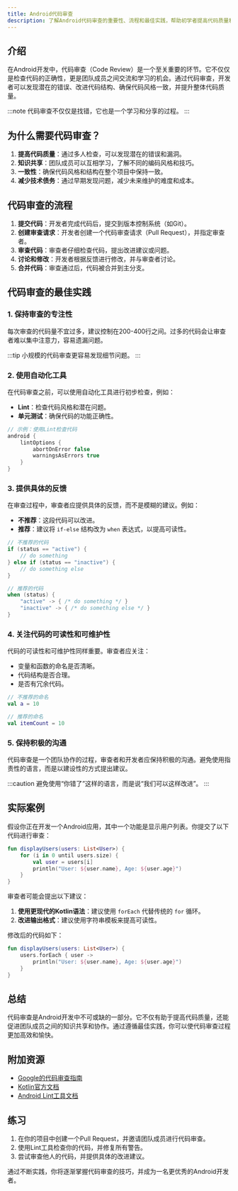 ```yaml
---
title: Android代码审查
description: 了解Android代码审查的重要性、流程和最佳实践，帮助初学者提高代码质量和团队协作效率。
---
```


## 介绍

在Android开发中，代码审查（Code Review）是一个至关重要的环节。它不仅仅是检查代码的正确性，更是团队成员之间交流和学习的机会。通过代码审查，开发者可以发现潜在的错误、改进代码结构、确保代码风格一致，并提升整体代码质量。

:::note
代码审查不仅仅是找错，它也是一个学习和分享的过程。
:::

## 为什么需要代码审查？

1. **提高代码质量**：通过多人检查，可以发现潜在的错误和漏洞。
2. **知识共享**：团队成员可以互相学习，了解不同的编码风格和技巧。
3. **一致性**：确保代码风格和结构在整个项目中保持一致。
4. **减少技术债务**：通过早期发现问题，减少未来维护的难度和成本。

## 代码审查的流程

1. **提交代码**：开发者完成代码后，提交到版本控制系统（如Git）。
2. **创建审查请求**：开发者创建一个代码审查请求（Pull Request），并指定审查者。
3. **审查代码**：审查者仔细检查代码，提出改进建议或问题。
4. **讨论和修改**：开发者根据反馈进行修改，并与审查者讨论。
5. **合并代码**：审查通过后，代码被合并到主分支。

## 代码审查的最佳实践

### 1. 保持审查的专注性

每次审查的代码量不宜过多，建议控制在200-400行之间。过多的代码会让审查者难以集中注意力，容易遗漏问题。

:::tip
小规模的代码审查更容易发现细节问题。
:::

### 2. 使用自动化工具

在代码审查之前，可以使用自动化工具进行初步检查，例如：

- **Lint**：检查代码风格和潜在问题。
- **单元测试**：确保代码的功能正确性。

```kotlin
// 示例：使用Lint检查代码
android {
    lintOptions {
        abortOnError false
        warningsAsErrors true
    }
}
```

### 3. 提供具体的反馈

在审查过程中，审查者应提供具体的反馈，而不是模糊的建议。例如：

- **不推荐**：这段代码可以改进。
- **推荐**：建议将 `if-else` 结构改为 `when` 表达式，以提高可读性。

```kotlin
// 不推荐的代码
if (status == "active") {
    // do something
} else if (status == "inactive") {
    // do something else
}

// 推荐的代码
when (status) {
    "active" -> { /* do something */ }
    "inactive" -> { /* do something else */ }
}
```

### 4. 关注代码的可读性和可维护性

代码的可读性和可维护性同样重要。审查者应关注：

- 变量和函数的命名是否清晰。
- 代码结构是否合理。
- 是否有冗余代码。

```kotlin
// 不推荐的命名
val a = 10

// 推荐的命名
val itemCount = 10
```

### 5. 保持积极的沟通

代码审查是一个团队协作的过程，审查者和开发者应保持积极的沟通。避免使用指责性的语言，而是以建设性的方式提出建议。

:::caution
避免使用“你错了”这样的语言，而是说“我们可以这样改进”。
:::

## 实际案例

假设你正在开发一个Android应用，其中一个功能是显示用户列表。你提交了以下代码进行审查：

```kotlin
fun displayUsers(users: List<User>) {
    for (i in 0 until users.size) {
        val user = users[i]
        println("User: ${user.name}, Age: ${user.age}")
    }
}
```

审查者可能会提出以下建议：

1. **使用更现代的Kotlin语法**：建议使用 `forEach` 代替传统的 `for` 循环。
2. **改进输出格式**：建议使用字符串模板来提高可读性。

修改后的代码如下：

```kotlin
fun displayUsers(users: List<User>) {
    users.forEach { user ->
        println("User: ${user.name}, Age: ${user.age}")
    }
}
```

## 总结

代码审查是Android开发中不可或缺的一部分。它不仅有助于提高代码质量，还能促进团队成员之间的知识共享和协作。通过遵循最佳实践，你可以使代码审查过程更加高效和愉快。

## 附加资源

- [Google的代码审查指南](https://google.github.io/eng-practices/review/)
- [Kotlin官方文档](https://kotlinlang.org/docs/home.html)
- [Android Lint工具文档](https://developer.android.com/studio/write/lint)

## 练习

1. 在你的项目中创建一个Pull Request，并邀请团队成员进行代码审查。
2. 使用Lint工具检查你的代码，并修复所有警告。
3. 尝试审查他人的代码，并提供具体的改进建议。

通过不断实践，你将逐渐掌握代码审查的技巧，并成为一名更优秀的Android开发者。
